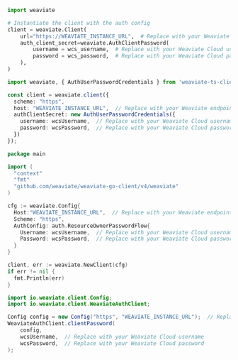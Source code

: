 <!-- Delete these imports if already imported in the file -->

<Tabs groupId="languages">
<TabItem value="py4" label="Python Client v4">
   <FilteredTextBlock
     text={PyCode}
     startMarker="# START ConnectWithOIDC"
     endMarker="# END ConnectWithOIDC"
     language="py"
   />
</TabItem>
<TabItem value="py3" label="Python Client v3">

```python
import weaviate

# Instantiate the client with the auth config
client = weaviate.Client(
    url="https://WEAVIATE_INSTANCE_URL",  # Replace with your Weaviate endpoint
    auth_client_secret=weaviate.AuthClientPassword(
        username = wcs_username,  # Replace with your Weaviate Cloud username
        password = wcs_password,  # Replace with your Weaviate Cloud password
    ),
)
```

</TabItem>
<TabItem value="js" label="JavaScript/TypeScript">

```ts
import weaviate, { AuthUserPasswordCredentials } from 'weaviate-ts-client';

const client = weaviate.client({
  scheme: "https",
  host: "WEAVIATE_INSTANCE_URL",  // Replace with your Weaviate endpoint
  authClientSecret: new AuthUserPasswordCredentials({
    username: wcsUsername,  // Replace with your Weaviate Cloud username
    password: wcsPassword,  // Replace with your Weaviate Cloud password
  })
});
```

</TabItem>
<TabItem value="go" label="Go">

```go
package main

import (
  "context"
  "fmt"
  "github.com/weaviate/weaviate-go-client/v4/weaviate"
)

cfg := weaviate.Config{
  Host:"WEAVIATE_INSTANCE_URL",  // Replace with your Weaviate endpoint
  Scheme: "https",
  AuthConfig: auth.ResourceOwnerPasswordFlow{
    Username: wcsUsername,  // Replace with your Weaviate Cloud username
    Password: wcsPassword,  // Replace with your Weaviate Cloud password
  }
}

client, err := weaviate.NewClient(cfg)
if err != nil {
  fmt.Println(err)
}
```

</TabItem>
<TabItem value="java" label="Java">

```java
import io.weaviate.client.Config;
import io.weaviate.client.WeaviateAuthClient;

Config config = new Config("https", "WEAVIATE_INSTANCE_URL");  // Replace with your Weaviate endpoint
WeaviateAuthClient.clientPassword(
    config,
    wcsUsername,  // Replace with your Weaviate Cloud username
    wcsPassword,  // Replace with your Weaviate Cloud password
);
```

</TabItem>
</Tabs>
